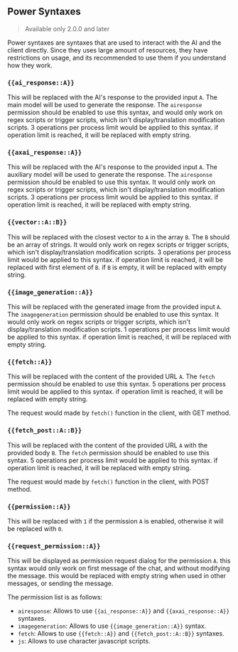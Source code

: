 
## Power Syntaxes

> Available only 2.0.0 and later

Power syntaxes are syntaxes that are used to interact with the AI and the client directly. Since they uses large amount of resources, they have restrictions on usage, and its recommended to use them if you understand how they work.

### `{{ai_response::A}}`

This will be replaced with the AI's response to the provided input `A`. The main model will be used to generate the response. The `airesponse` permission should be enabled to use this syntax, and would only work on regex scripts or trigger scripts, which isn't display/translation modification scripts. 3 operations per process limit would be applied to this syntax. if operation limit is reached, it will be replaced with empty string.

### `{{axai_response::A}}`

This will be replaced with the AI's response to the provided input `A`. The auxiliary model will be used to generate the response. The `airesponse` permission should be enabled to use this syntax. It would only work on regex scripts or trigger scripts, which isn't display/translation modification scripts. 3 operations per process limit would be applied to this syntax. if operation limit is reached, it will be replaced with empty string.

### `{{vector::A::B}}`

This will be replaced with the closest vector to `A` in the array `B`. The `B` should be an array of strings. It would only work on regex scripts or trigger scripts, which isn't display/translation modification scripts. 3 operations per process limit would be applied to this syntax. if operation limit is reached, it will be replaced with first element of `B`. if `B` is empty, it will be replaced with empty string.

### `{{image_generation::A}}`

This will be replaced with the generated image from the provided input `A`. The `imagegeneration` permission should be enabled to use this syntax. It would only work on regex scripts or trigger scripts, which isn't display/translation modification scripts. 1 operations per process limit would be applied to this syntax. if operation limit is reached, it will be replaced with empty string.

### `{{fetch::A}}`

This will be replaced with the content of the provided URL `A`. The `fetch` permission should be enabled to use this syntax. 5 operations per process limit would be applied to this syntax. if operation limit is reached, it will be replaced with empty string.

The request would made by `fetch()` function in the client, with GET method.

### `{{fetch_post::A::B}}`

This will be replaced with the content of the provided URL `A` with the provided body `B`. The `fetch` permission should be enabled to use this syntax. 5 operations per process limit would be applied to this syntax. if operation limit is reached, it will be replaced with empty string.

The request would made by `fetch()` function in the client, with POST method.

### `{{permission::A}}`

This will be replaced with `1` if the permission `A` is enabled, otherwise it will be replaced with `0`.

### `{{request_permission::A}}`

This will be displayed as permission request dialog for the permission `A`. this syntax would only work on first message of the chat, and without modifying the message. this would be replaced with empty string when used in other messages, or sending the message.

The permission list is as follows:
- `airesponse`: Allows to use `{{ai_response::A}}` and `{{axai_response::A}}` syntaxes.
- `imagegeneration`: Allows to use `{{image_generation::A}}` syntax.
- `fetch`: Allows to use `{{fetch::A}}` and `{{fetch_post::A::B}}` syntaxes.
- `js`: Allows to use character javascript scripts.
